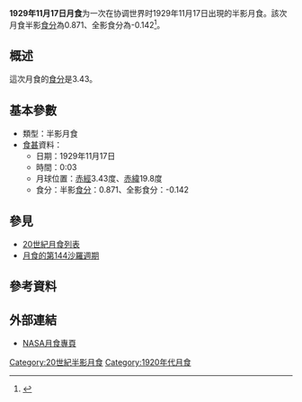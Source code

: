 {{vfd|沒有足夠的可靠資料來源能夠讓這個條目符合[[Wikipedia:關注度|Wikipedia:關注度]]中的標準|date=2022/06/08}}
{{Notability|time=2022-05-09T07:57:48+00:00}}
{{Infobox lunar eclipse
| date        = 1929年11月17日
| time        = 0:03
| nature     = 半影月食
| saros       = 144
| gamma           = 1.095
| magnitude      = 半影食分：0.871<br/>全影食分：-0.142
| par_duration   = 
| tot_duration    = 
| chart               = Lunar eclipse chart close-1929Nov17.png
}}
'''1929年11月17日月食'''为一次在协调世界时1929年11月17日出現的半影月食。該次月食半影[[食分|食分]]為0.871、全影食分為-0.142<ref name="nasa_catalog_list">{{cite web|url=http://eclipse.gsfc.nasa.gov/LEcat/LE1901-2000.html|title=Lunar Eclipses: 1901 to 2000|language=en|publisher=[[NASA|NASA]]|archiveurl=https://web.archive.org/web/20080331031357/http://eclipse.gsfc.nasa.gov/LEcat/LE1901-2000.html|archivedate=2008-03-31|deadurl=yes|accessdate=2016-09-10}}</ref>。

== 概述 ==
這次月食的[[食分|食分]]是3.43。

== 基本參數 ==
{{NoteUTC}}
* 類型：半影月食
*[[食甚|食甚]]資料：
** 日期：1929年11月17日
** 時間：0:03
** 月球位置：[[赤經|赤經]]3.43度、[[赤緯|赤緯]]19.8度
** 食分：半影[[食分|食分]]：0.871、全影食分：-0.142


== 參見 ==
{{portal box|天文學}}
* [[20世紀月食列表|20世紀月食列表]]
* [[月食的第144沙羅週期|月食的第144沙羅週期]]

== 參考資料 ==
{{reflist}}

== 外部連結 ==
* [http://eclipse.gsfc.nasa.gov/lunar.html NASA月食專頁]{{Wayback|url=http://eclipse.gsfc.nasa.gov/lunar.html |date=20181231235927 }}{{en icon}}
{{Lunar-eclipse-stub}}
{{月食}}

[[Category:20世紀半影月食|Category:20世紀半影月食]]
[[Category:1920年代月食|Category:1920年代月食]]